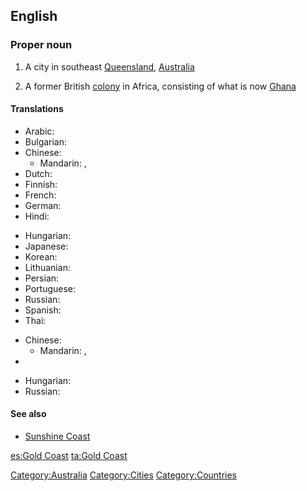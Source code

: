 ==English==
{{wikipedia|Gold Coast (disambiguation)}}

===Proper noun===
{{en-proper noun|sg=[[gold|Gold]] [[coast|Coast]]}}

# A city in southeast [[Queensland]], [[Australia]]
# {{historical}} A former British [[colony]] in Africa, consisting of what is now [[Ghana]]

====Translations====
{{trans-top|in Australia}}
* Arabic: {{t|ar|غولد كوست|m|tr=ghuld kuust}}
* Bulgarian: {{t|bg|Гоулд Коуст|m}}
* Chinese:
** Mandarin: {{t-|cmn|黃金海岸|sc=Hani}}, {{t-|cmn|黄金海岸|tr=Huángjīn Hǎi'àn|sc=Hani}}
* Dutch: {{t-|nl|Gold Coast}}
* Finnish: {{t-|fi|Gold Coast}}
* French: {{t-|fr|Gold Coast|f}}
* German: {{t-|de|Gold Coast|n}}
* Hindi: {{t|hi|गोल्ड कोस्ट|tr=gōlḍ kōsṭ|xs=Hindi}}
{{trans-mid}}
* Hungarian: {{t-|hu|Gold Coast}}
* Japanese: {{t|ja|ゴールドコースト|tr=Gōrudokōsuto}}
* Korean: {{t|ko|골드코스트|tr=Goldeukoseuteu|sc=Hang}}
* Lithuanian: {{t|lt|Gold Kostas|xs=Lithuanian}}
* Persian: {{t|fa|گلد کست|xs=Persian}}
* Portuguese: {{t-|pt|Gold Coast}}
* Russian: {{t+|ru|Голд-Кост|m|tr=Gold-Kóst}}
* Spanish: {{t|es|Costa de Oro|f}}
* Thai: {{t|th|โกลด์โคสต์|tr=gohnkôht}}
{{trans-bottom}}

{{trans-top|in Africa}}
* Chinese:
** Mandarin: {{t-|cmn|黃金海岸|sc=Hani}}, {{t-|cmn|黄金海岸|tr=Huángjīn Hǎi'àn|sc=Hani}}
* {{trreq|Finnish}}
{{trans-mid}}
* Hungarian: {{t|hu|Aranypart}}
* Russian: {{t|ru|Золотой Берег|m|tr=Zolotój Béreg}}
{{trans-bottom}}

====See also====
* [[Sunshine Coast]]

[[Category:Australia]]
[[Category:Cities]]
[[Category:Countries]]

[[es:Gold Coast]]
[[ta:Gold Coast]]